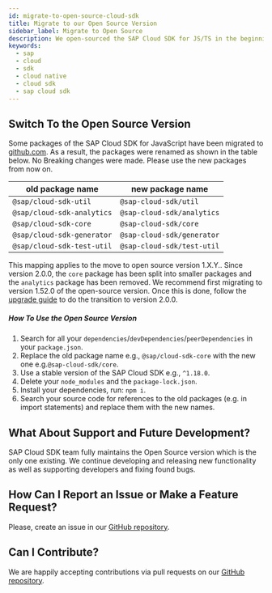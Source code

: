 ```yaml
---
id: migrate-to-open-source-cloud-sdk
title: Migrate to our Open Source Version
sidebar_label: Migrate to Open Source
description: We open-sourced the SAP Cloud SDK for JS/TS in the beginning of 2020. This guide will help you with migration to the open source version.
keywords:
  - sap
  - cloud
  - sdk
  - cloud native
  - cloud sdk
  - sap cloud sdk
---
```


## Switch To the Open Source Version

Some packages of the SAP Cloud SDK for JavaScript have been migrated to [github.com](https://github.com/SAP/cloud-sdk-js).
As a result, the packages were renamed as shown in the table below.
No Breaking changes were made.
Please use the new packages from now on.

| old package name           | new package name           |
| -------------------------- | -------------------------- |
| `@sap/cloud-sdk-util`      | `@sap-cloud-sdk/util`      |
| `@sap/cloud-sdk-analytics` | `@sap-cloud-sdk/analytics` |
| `@sap/cloud-sdk-core`      | `@sap-cloud-sdk/core`      |
| `@sap/cloud-sdk-generator` | `@sap-cloud-sdk/generator` |
| `@sap/cloud-sdk-test-util` | `@sap-cloud-sdk/test-util` |

This mapping applies to the move to open source version 1.X.Y..
Since version 2.0.0, the `core` package has been split into smaller packages and the `analytics` package has been removed.
We recommend first migrating to version 1.52.0 of the open-source version.
Once this is done, follow the [upgrade guide](upgrade-to-version-2.mdx) to do the transition to version 2.0.0.

##### How To Use the Open Source Version

1.  Search for all your `dependencies`/`devDependencies`/`peerDependencies` in your `package.json`.
1.  Replace the old package name e.g., `@sap/cloud-sdk-core` with the new one e.g.`@sap-cloud-sdk/core`.
1.  Use a stable version of the SAP Cloud SDK e.g., `^1.18.0`.
1.  Delete your `node_modules` and the `package-lock.json`.
1.  Install your dependencies, run: `npm i`.
1.  Search your source code for references to the old packages (e.g. in import statements) and replace them with the new names.

## What About Support and Future Development?

SAP Cloud SDK team fully maintains the Open Source version which is the only one existing.
We continue developing and releasing new functionality as well as supporting developers and fixing found bugs.

## How Can I Report an Issue or Make a Feature Request?

Please, create an issue in our [GitHub repository](https://github.com/SAP/cloud-sdk-js/issues/new/choose).

## Can I Contribute?

We are happily accepting contributions via pull requests on our [GitHub repository](https://github.com/SAP/cloud-sdk-js).
